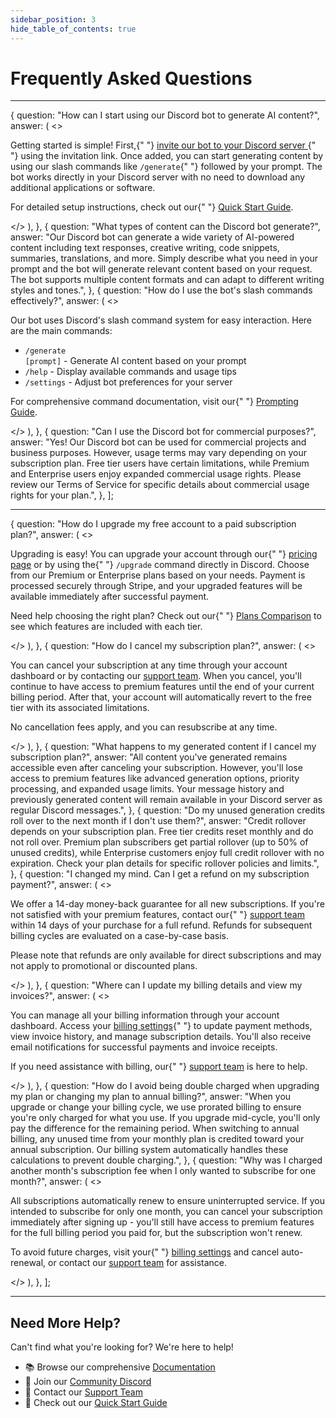 ```yaml
---
sidebar_position: 3
hide_table_of_contents: true
---
```



# Frequently Asked Questions

---

  {
    question: "How can I start using our Discord bot to generate AI content?",
    answer: (
      <>
        <p>
          Getting started is simple! First,{" "}
          <a href="https://discord.com/oauth2/authorize?client_id=YOUR_BOT_ID&permissions=2048&scope=bot">
            invite our bot to your Discord server
          </a>{" "}
          using the invitation link. Once added, you can start generating
          content by using our slash commands like <code>/generate</code>{" "}
          followed by your prompt. The bot works directly in your Discord server
          with no need to download any additional applications or software.
        </p>
        <p>
          For detailed setup instructions, check out our{" "}
          <a href="/quick-start-guide">Quick Start Guide</a>.
        </p>
      </>
    ),
  },
  {
    question: "What types of content can the Discord bot generate?",
    answer:
      "Our Discord bot can generate a wide variety of AI-powered content including text responses, creative writing, code snippets, summaries, translations, and more. Simply describe what you need in your prompt and the bot will generate relevant content based on your request. The bot supports multiple content formats and can adapt to different writing styles and tones.",
  },
  {
    question: "How do I use the bot's slash commands effectively?",
    answer: (
      <>
        <p>
          Our bot uses Discord's slash command system for easy interaction. Here
          are the main commands:
        </p>
        <ul>
          <li>
            <code>/generate [prompt]</code> - Generate AI content based on your
            prompt
          </li>
          <li>
            <code>/help</code> - Display available commands and usage tips
          </li>
          <li>
            <code>/settings</code> - Adjust bot preferences for your server
          </li>
        </ul>
        <p>
          For comprehensive command documentation, visit our{" "}
          <a href="/docs/prompting-guide">Prompting Guide</a>.
        </p>
      </>
    ),
  },
  {
    question: "Can I use the Discord bot for commercial purposes?",
    answer:
      "Yes! Our Discord bot can be used for commercial projects and business purposes. However, usage terms may vary depending on your subscription plan. Free tier users have certain limitations, while Premium and Enterprise users enjoy expanded commercial usage rights. Please review our Terms of Service for specific details about commercial usage rights for your plan.",
  },
];

<FAQStructuredData faqs={generalUsageFaqs} title="General Usage" />

---

  {
    question: "How do I upgrade my free account to a paid subscription plan?",
    answer: (
      <>
        <p>
          Upgrading is easy! You can upgrade your account through our{" "}
          <a href="/docs/plans">pricing page</a> or by using the{" "}
          <code>/upgrade</code> command directly in Discord. Choose from our
          Premium or Enterprise plans based on your needs. Payment is processed
          securely through Stripe, and your upgraded features will be available
          immediately after successful payment.
        </p>
        <p>
          Need help choosing the right plan? Check out our{" "}
          <a href="/docs/plans">Plans Comparison</a> to see which features are
          included with each tier.
        </p>
      </>
    ),
  },
  {
    question: "How do I cancel my subscription plan?",
    answer: (
      <>
        <p>
          You can cancel your subscription at any time through your account
          dashboard or by contacting our <a href="/support">support team</a>.
          When you cancel, you'll continue to have access to premium features
          until the end of your current billing period. After that, your account
          will automatically revert to the free tier with its associated
          limitations.
        </p>
        <p>No cancellation fees apply, and you can resubscribe at any time.</p>
      </>
    ),
  },
  {
    question:
      "What happens to my generated content if I cancel my subscription plan?",
    answer:
      "All content you've generated remains accessible even after canceling your subscription. However, you'll lose access to premium features like advanced generation options, priority processing, and expanded usage limits. Your message history and previously generated content will remain available in your Discord server as regular Discord messages.",
  },
  {
    question:
      "Do my unused generation credits roll over to the next month if I don't use them?",
    answer:
      "Credit rollover depends on your subscription plan. Free tier credits reset monthly and do not roll over. Premium plan subscribers get partial rollover (up to 50% of unused credits), while Enterprise customers enjoy full credit rollover with no expiration. Check your plan details for specific rollover policies and limits.",
  },
  {
    question:
      "I changed my mind. Can I get a refund on my subscription payment?",
    answer: (
      <>
        <p>
          We offer a 14-day money-back guarantee for all new subscriptions. If
          you're not satisfied with your premium features, contact our{" "}
          <a href="/support">support team</a> within 14 days of your purchase
          for a full refund. Refunds for subsequent billing cycles are evaluated
          on a case-by-case basis.
        </p>
        <p>
          Please note that refunds are only available for direct subscriptions
          and may not apply to promotional or discounted plans.
        </p>
      </>
    ),
  },
  {
    question: "Where can I update my billing details and view my invoices?",
    answer: (
      <>
        <p>
          You can manage all your billing information through your account
          dashboard. Access your <a href="/account/billing">billing settings</a>{" "}
          to update payment methods, view invoice history, and manage
          subscription details. You'll also receive email notifications for
          successful payments and invoice receipts.
        </p>
        <p>
          If you need assistance with billing, our{" "}
          <a href="/support">support team</a> is here to help.
        </p>
      </>
    ),
  },
  {
    question:
      "How do I avoid being double charged when upgrading my plan or changing my plan to annual billing?",
    answer:
      "When you upgrade or change your billing cycle, we use prorated billing to ensure you're only charged for what you use. If you upgrade mid-cycle, you'll only pay the difference for the remaining period. When switching to annual billing, any unused time from your monthly plan is credited toward your annual subscription. Our billing system automatically handles these calculations to prevent double charging.",
  },
  {
    question:
      "Why was I charged another month's subscription fee when I only wanted to subscribe for one month?",
    answer: (
      <>
        <p>
          All subscriptions automatically renew to ensure uninterrupted service.
          If you intended to subscribe for only one month, you can cancel your
          subscription immediately after signing up - you'll still have access
          to premium features for the full billing period you paid for, but the
          subscription won't renew.
        </p>
        <p>
          To avoid future charges, visit your{" "}
          <a href="/account/billing">billing settings</a> and cancel
          auto-renewal, or contact our <a href="/support">support team</a> for
          assistance.
        </p>
      </>
    ),
  },
];

<FAQStructuredData faqs={billingFaqs} title="Billing" />

---

## Need More Help?

Can't find what you're looking for? We're here to help!

- 📚 Browse our comprehensive [Documentation](/)
- 💬 Join our [Community Discord](https://discord.gg/your-server)
- 📧 Contact our [Support Team](/support)
- 🚀 Check out our [Quick Start Guide](/quick-start-guide)
